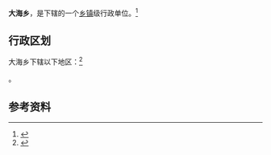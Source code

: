 {{中国乡级行政区|53/03/26/201/000}}

'''大海乡'''，是{{PRC admin/fullname|53/03/26/201/000|3}}下辖的一个[[乡镇|乡镇]]级行政单位。<ref>{{PRC admin/ref sgc|{{PRC admin/parent|53/03/26/201/000}}}}</ref>

== 行政区划 ==

大海乡下辖以下地区：<ref>{{PRC admin/ref sgc|53/03/26/201/000}}</ref>

{{PRC admin/children|53/03/26/201/000}}。

== 参考资料 ==

{{reflist}}

{{行政区划小作品}}
{{PRC admin/navcat|53/03/26/201/000}}